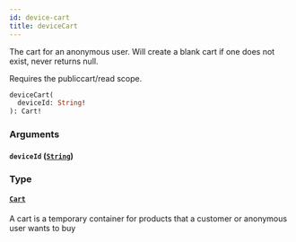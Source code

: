 ```yaml
---
id: device-cart
title: deviceCart
---
```



The cart for an anonymous user. Will create a blank cart if one does not exist, never returns null.
            
Requires the publiccart/read scope.


```graphql
deviceCart(
  deviceId: String!
): Cart!

```


### Arguments

#### `deviceId` ([`String`](/developers/demandhq-apis/storefront-api/graphql/reference/scalars/string))




### Type

#### [`Cart`](/developers/demandhq-apis/storefront-api/graphql/reference/objects/cart) 

A cart is a temporary container for products that a customer or anonymous user wants to buy




